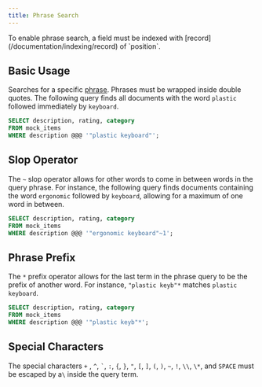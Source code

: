 ```yaml
---
title: Phrase Search
---
```


<Note>
  To enable phrase search, a field must be indexed with
  [record](/documentation/indexing/record) of `position`.
</Note>

## Basic Usage

Searches for a specific [phrase](/documentation/concepts/phrase). Phrases must be wrapped inside
double quotes. The following query finds all documents with the word `plastic` followed immediately by `keyboard`.

```sql
SELECT description, rating, category
FROM mock_items
WHERE description @@@ '"plastic keyboard"';
```

## Slop Operator

The `~` slop operator allows for other words to come in between words in the query phrase. For instance, the following query finds documents containing
the word `ergonomic` followed by `keyboard`, allowing for a maximum of one word in between.

```sql
SELECT description, rating, category
FROM mock_items
WHERE description @@@ '"ergonomic keyboard"~1';
```

## Phrase Prefix

The `*` prefix operator allows for the last term in the phrase query to be the prefix of another word. For instance,
`"plastic keyb"*` matches `plastic keyboard`.

```sql
SELECT description, rating, category
FROM mock_items
WHERE description @@@ '"plastic keyb"*';
```

## Special Characters

The special characters `+` , `^`, `` ` ``, `:`, `{`, `}`, `"`, `[`, `]`, `(`, `)`, `~`, `!`, `\\`, `\*`, and `SPACE` must be escaped by a`\` inside the query term.

